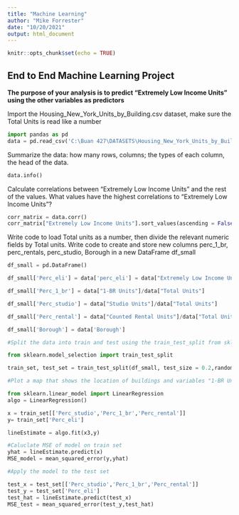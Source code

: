 ---
title: "Machine Learning"
author: "Mike Forrester"
date: "10/20/2021"
output: html_document
---

```{r setup, include=FALSE}
knitr::opts_chunk$set(echo = TRUE)
```

## **End to End Machine Learning Project**

**The purpose of your analysis is to predict "Extremely Low Income Units" using the other variables as predictors**

Import the Housing_New_York_Units_by_Building.csv dataset, make sure the Total Units is read like a number

```{python}
import pandas as pd
data = pd.read_csv('C:\Buan 427\DATASETS\Housing_New_York_Units_by_Building.csv', thousands = ",")
```

Summarize the data: how many rows, columns; the types of each column, the head of the data.

```{python}
data.info()
```

Calculate correlations between "Extremely Low Income Units" and the rest of the values. What values have the highest correlations to "Extremely Low Income Units"?

```{python}
corr_matrix = data.corr()
corr_matrix["Extremely Low Income Units"].sort_values(ascending = False)
```

Write code to load Total units as a number, then divide the relevant numeric fields by Total units. Write code to create and store new columns perc_1_br, perc_rentals, perc_studio, Borough in a new DataFrame df_small

```{Python}
df_small = pd.DataFrame()

df_small['Perc_eli'] = data['perc_eli'] = data["Extremely Low Income Units"]/data["Total Units"]

df_small['Perc_1_br'] = data["1-BR Units"]/data["Total Units"]

df_small['Perc_studio'] = data["Studio Units"]/data["Total Units"]

df_small['Perc_rental'] = data["Counted Rental Units"]/data["Total Units"]

df_small['Borough'] = data['Borough']

#Split the data into train and test using the train_test_split from sklean.

from sklearn.model_selection import train_test_split

train_set, test_set = train_test_split(df_small, test_size = 0.2,random_state = 42)

#Plot a map that shows the location of buildings and variables "1-BR Units" and "Extremely Low Income Units" represented on the map. You decide the best way to represent these variables, but the resulting map should help you distinguish the location of the "Extremely Low Income Units" + the connection to "1-BR Units. Create a multivariate regression model to predict Percentage of Extreme Low Income Housing" 

from sklearn.linear_model import LinearRegression
algo = LinearRegression()

x = train_set[['Perc_studio','Perc_1_br','Perc_rental']]
y= train_set['Perc_eli']

lineEstimate = algo.fit(x3,y)

#Caluclate MSE of model on train set
yhat = lineEstimate.predict(x)
MSE_model = mean_squared_error(y,yhat)

#Apply the model to the test set

test_x = test_set[['Perc_studio','Perc_1_br','Perc_rental']]
test_y = test_set['Perc_eli']
test_hat = lineEstimate.predict(test_x)
MSE_test = mean_squared_error(test_y,test_hat)
```




